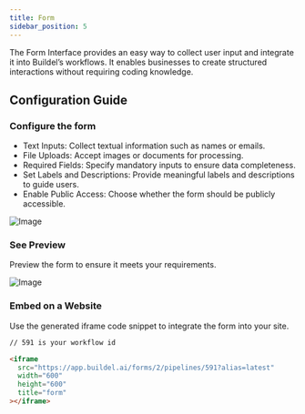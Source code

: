 ```yaml
---
title: Form
sidebar_position: 5
---
```




The Form Interface provides an easy way to collect user input and integrate it into Buildel’s workflows. It enables businesses to create structured interactions without requiring coding knowledge.

## Configuration Guide

### Configure the form

- Text Inputs: Collect textual information such as names or emails.
- File Uploads: Accept images or documents for processing.
- Required Fields: Specify mandatory inputs to ensure data completeness.
- Set Labels and Descriptions: Provide meaningful labels and descriptions to guide users.
- Enable Public Access: Choose whether the form should be publicly accessible.

![Image](/mdx-assets/interfaces/form/configuration-1.webp)

### See Preview

Preview the form to ensure it meets your requirements.

![Image](/mdx-assets/interfaces/form/preview.webp)

### Embed on a Website

Use the generated iframe code snippet to integrate the form into your site.

```html title="index.html"
// 591 is your workflow id

<iframe
  src="https://app.buildel.ai/forms/2/pipelines/591?alias=latest"
  width="600"
  height="600"
  title="form"
></iframe>
```

